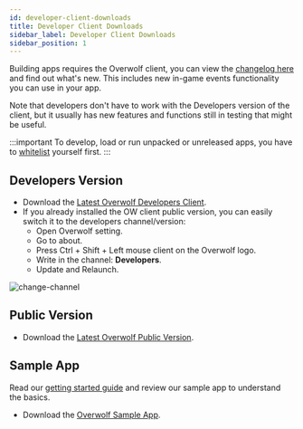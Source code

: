 ```yaml
---
id: developer-client-downloads
title: Developer Client Downloads
sidebar_label: Developer Client Downloads
sidebar_position: 1
---
```


Building apps requires the Overwolf client, you can view the [changelog here](/api/changelogs) and find out what's new. This includes new in-game events functionality you can use in your app.

Note that developers don't have to work with the Developers version of the client, but it usually has new features and functions still in testing that might be useful.

:::important
To develop, load or run unpacked or unreleased apps, you have to [whitelist](/start/getting-started/sdk-introduction#whitelist-you-as-a-developer) yourself first.
:::

## Developers Version

* Download the [Latest Overwolf Developers Client](https://download.overwolf.com/install/Download?Channel=Developers).
* If you already installed the OW client public version, you can easily switch it to the developers channel/version:
  * Open Overwolf setting.
  * Go to about.
  * Press Ctrl + Shift + Left mouse client on the Overwolf logo.
  * Write in the channel: **Developers**.
  * Update and Relaunch.

![change-channel](/assets/change-channel.png)

## Public Version

* Download the [Latest Overwolf Public Version](https://download.overwolf.com/install/Download?Channel=website).

## Sample App

Read our [getting started guide](/start/basic-app/sample-app) and review our sample app to understand the basics.

* Download the [Overwolf Sample App](https://github.com/overwolf/sample-app).
